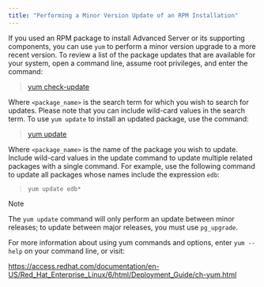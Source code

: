 ```yaml
---
title: "Performing a Minor Version Update of an RPM Installation"
---
```


If you used an RPM package to install Advanced Server or its supporting components, you can use `yum` to perform a minor version upgrade to a more recent version. To review a list of the package updates that are available for your system, open a command line, assume root privileges, and enter the command:

> [yum check-update ](#package_name)

Where `<package_name>` is the search term for which you wish to search for updates. Please note that you can include wild-card values in the search term. To use `yum update` to install an updated package, use the command:

> [yum update ](#package_name)

Where `<package_name>` is the name of the package you wish to update. Include wild-card values in the update command to update multiple related packages with a single command. For example, use the following command to update all packages whose names include the expression `edb`:

> `yum update edb*`

<div class="note">

<div class="title">

Note

</div>

The `yum update` command will only perform an update between minor releases; to update between major releases, you must use `pg_upgrade`.

</div>

For more information about using yum commands and options, enter `yum --help` on your command line, or visit:

<https://access.redhat.com/documentation/en-US/Red_Hat_Enterprise_Linux/6/html/Deployment_Guide/ch-yum.html>

